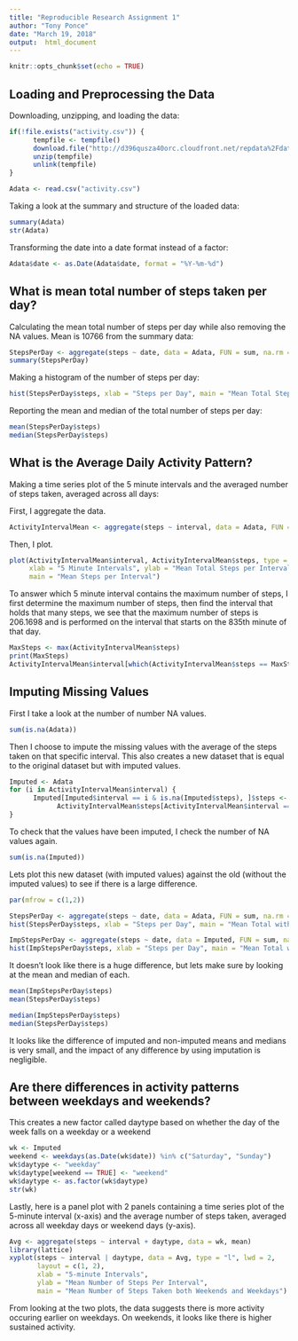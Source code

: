 ---
title: "Reproducible Research Assignment 1"
author: "Tony Ponce"
date: "March 19, 2018"
output:  html_document
---

```{r setup, include=FALSE}
knitr::opts_chunk$set(echo = TRUE)
```

## Loading and Preprocessing the Data

Downloading, unzipping, and loading the data:
```{r}
if(!file.exists("activity.csv")) {
      tempfile <- tempfile()
      download.file("http://d396qusza40orc.cloudfront.net/repdata%2Fdata%2Factivity.zip",destfile = tempfile)
      unzip(tempfile)
      unlink(tempfile)
}

Adata <- read.csv("activity.csv")
```

Taking a look at the summary and structure of the loaded data:

```{r}
summary(Adata)
str(Adata)
```
Transforming the date into a date format instead of a factor:
```{r}
Adata$date <- as.Date(Adata$date, format = "%Y-%m-%d")
```

## What is mean total number of steps taken per day?

Calculating the mean total number of steps per day while also removing the NA
values. Mean is 10766 from the summary data:
```{r}
StepsPerDay <- aggregate(steps ~ date, data = Adata, FUN = sum, na.rm = TRUE)
summary(StepsPerDay)
```


Making a histogram of the number of steps per day:
```{r}
hist(StepsPerDay$steps, xlab = "Steps per Day", main = "Mean Total Steps per Day", col = "gray")
```


Reporting the mean and median of the total number of steps per day:
```{r}
mean(StepsPerDay$steps)
median(StepsPerDay$steps)
```


## What is the Average Daily Activity Pattern?

Making a time series plot of the 5 minute intervals and the averaged number of
steps taken, averaged across all days:

First, I aggregate the data.
```{r}
ActivityIntervalMean <- aggregate(steps ~ interval, data = Adata, FUN = mean, na.rm = TRUE)
```

Then, I plot.
```{r}
plot(ActivityIntervalMean$interval, ActivityIntervalMean$steps, type = "l", col = "gray",
     xlab = "5 Minute Intervals", ylab = "Mean Total Steps per Interval",
     main = "Mean Steps per Interval")
```

To answer which 5 minute interval contains the maximum number of steps,
I first determine the maximum number of steps, then find the interval that holds
that many steps, we see that the maximum number of steps is 206.1698 and is performed
on the interval that starts on the 835th minute of that day.

```{r}
MaxSteps <- max(ActivityIntervalMean$steps)
print(MaxSteps)
ActivityIntervalMean$interval[which(ActivityIntervalMean$steps == MaxSteps)]
```
## Imputing Missing Values

First I take a look at the number of number NA values.
```{r}
sum(is.na(Adata))
```
Then I choose to impute the missing values with the average of the steps taken
on that specific interval. This also creates a new dataset that is equal to the
original dataset but with imputed values.
```{r}
Imputed <- Adata
for (i in ActivityIntervalMean$interval) {
      Imputed[Imputed$interval == i & is.na(Imputed$steps), ]$steps <- 
            ActivityIntervalMean$steps[ActivityIntervalMean$interval == i]
}
```
To check that the values have been imputed, I check the number of NA values again.
```{r}
sum(is.na(Imputed))
```

Lets plot this new dataset (with imputed values) against the old (without the 
imputed values) to see if there is a large difference.

```{r}
par(mfrow = c(1,2))

StepsPerDay <- aggregate(steps ~ date, data = Adata, FUN = sum, na.rm = TRUE)
hist(StepsPerDay$steps, xlab = "Steps per Day", main = "Mean Total with NAs", col = "gray")

ImpStepsPerDay <- aggregate(steps ~ date, data = Imputed, FUN = sum, na.rm = TRUE)
hist(ImpStepsPerDay$steps, xlab = "Steps per Day", main = "Mean Total with Imputed NAs", col = "gray")
```

It doesn't look like there is a huge difference, but lets make sure by looking at
the mean and median of each.
```{r}
mean(ImpStepsPerDay$steps)
mean(StepsPerDay$steps)

median(ImpStepsPerDay$steps)
median(StepsPerDay$steps)
```
It looks like the difference of imputed and non-imputed means and medians is very
small, and the impact of any difference by using imputation is negligible.

## Are there differences in activity patterns between weekdays and weekends?

This creates a new factor called daytype based on whether the day of the week falls on a weekday
or a weekend
```{r}
wk <- Imputed
weekend <- weekdays(as.Date(wk$date)) %in% c("Saturday", "Sunday")
wk$daytype <- "weekday"
wk$daytype[weekend == TRUE] <- "weekend"
wk$daytype <- as.factor(wk$daytype)
str(wk)
```
Lastly, here is a panel plot with 2 panels containing a time series plot of the 5-minute interval (x-axis) and the average number of steps taken, averaged across all weekday days or weekend days (y-axis).
```{r}
Avg <- aggregate(steps ~ interval + daytype, data = wk, mean)
library(lattice)
xyplot(steps ~ interval | daytype, data = Avg, type = "l", lwd = 2,
       layout = c(1, 2), 
       xlab = "5-minute Intervals", 
       ylab = "Mean Number of Steps Per Interval",
       main = "Mean Number of Steps Taken both Weekends and Weekdays")
```


From looking at the two plots, the data suggests there is more activity occuring earlier
on weekdays. On weekends, it looks like there is higher sustained activity.